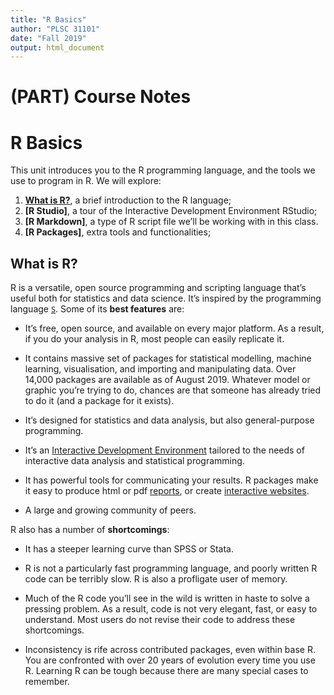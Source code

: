 ```yaml
---
title: "R Basics"
author: "PLSC 31101"
date: "Fall 2019"
output: html_document
---
```

# (PART) Course Notes {-}

# R Basics

This unit introduces you to the R programming language, and the tools we use to program in R. We will explore:

1. **[What is R?]**, a brief introduction to the R language;
2. **[R Studio]**, a tour of the Interactive Development Environment RStudio;
4. **[R Markdown]**, a type of R script file we'll be working with in this class.
5. **[R Packages]**, extra tools and functionalities;


## What is R?

R is a versatile, open source programming and scripting language that's useful both for statistics and data science. It's inspired by the programming language [`S`][S]. Some of its __best features__ are:

* It's free, open source, and available on every major platform. As a result, if you do your analysis in R, most people can easily replicate it.

* It contains massive set of packages for statistical modelling, machine learning, visualisation, and importing and manipulating data. Over 14,000 packages are available as of August 2019. Whatever model or graphic you're trying to do, chances are that someone has already tried to do it (and a package for it exists). 

* It's designed for statistics and data analysis, but also general-purpose programming. 

* It's an [Interactive Development Environment](http://www.rstudio.com/ide/) tailored to the needs of interactive data analysis and statistical programming.

* It has powerful tools for communicating your results. R packages make it easy to produce html or pdf [reports](http://yihui.name/knitr/), or create [interactive websites](http://www.rstudio.com/shiny/).

* A large and growing community of peers.

R also has a number of __shortcomings__:

* It has a steeper learning curve than SPSS or Stata.

* R is not a particularly fast programming language, and poorly written R code can be terribly slow. R is also a profligate user of memory.

* Much of the R code you'll see in the wild is written in haste to solve a pressing problem. As a result, code is not very elegant, fast, or easy to understand. Most users do not revise their code to address these shortcomings.

* Inconsistency is rife across contributed packages, even within base R. You are confronted with over 20 years of evolution every time you use R. Learning R can be tough because there are many special cases to remember.

[S]: https://en.wikipedia.org/wiki/S_(programming_language)

